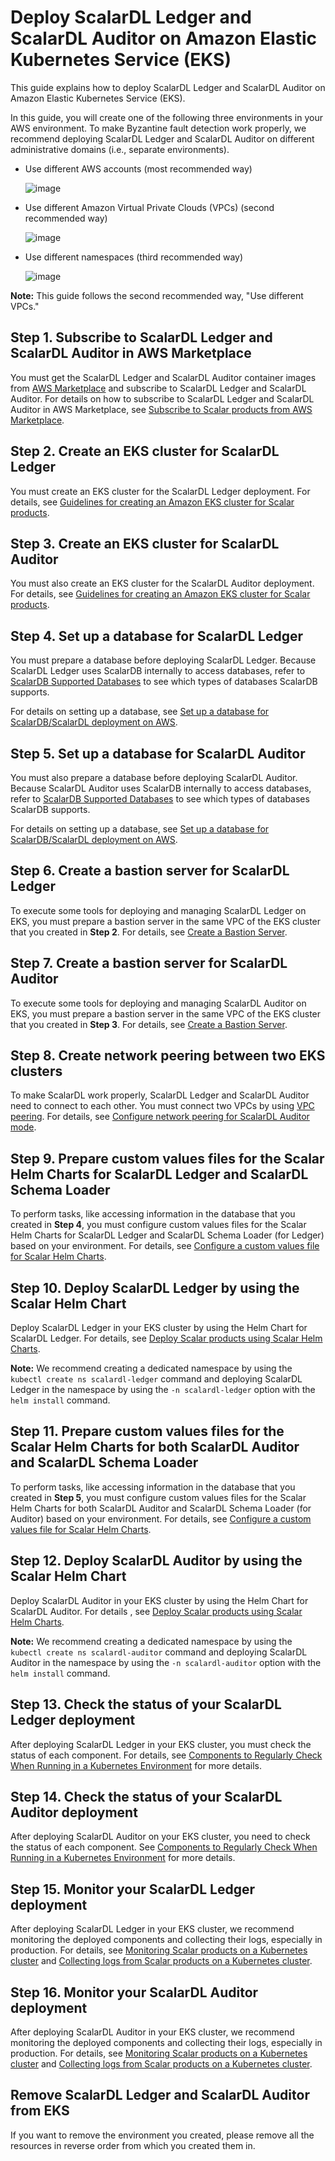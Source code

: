 # Deploy ScalarDL Ledger and ScalarDL Auditor on Amazon Elastic Kubernetes Service (EKS)

This guide explains how to deploy ScalarDL Ledger and ScalarDL Auditor on Amazon Elastic Kubernetes Service (EKS).

In this guide, you will create one of the following three environments in your AWS environment. To make Byzantine fault detection work properly, we recommend deploying ScalarDL Ledger and ScalarDL Auditor on different administrative domains (i.e., separate environments).

* Use different AWS accounts (most recommended way)

  ![image](images/png/EKS_ScalarDL_Auditor_Multi_Account.drawio.png)

* Use different Amazon Virtual Private Clouds (VPCs) (second recommended way)

  ![image](images/png/EKS_ScalarDL_Auditor_Multi_VPC.drawio.png)

* Use different namespaces (third recommended way)

  ![image](images/png/EKS_ScalarDL_Auditor_Multi_Namespace.drawio.png)

**Note:** This guide follows the second recommended way, "Use different VPCs."

## Step 1. Subscribe to ScalarDL Ledger and ScalarDL Auditor in AWS Marketplace

You must get the ScalarDL Ledger and ScalarDL Auditor container images from [AWS Marketplace](https://aws.amazon.com/marketplace/seller-profile?id=bd4cd7de-49cd-433f-97ba-5cf71d76ec7b) and subscribe to ScalarDL Ledger and ScalarDL Auditor. For details on how to subscribe to ScalarDL Ledger and ScalarDL Auditor in AWS Marketplace, see [Subscribe to Scalar products from AWS Marketplace](AwsMarketplaceGuide.mdx#subscribe-to-scalar-products-from-aws-marketplace).

## Step 2. Create an EKS cluster for ScalarDL Ledger

You must create an EKS cluster for the ScalarDL Ledger deployment. For details, see [Guidelines for creating an Amazon EKS cluster for Scalar products](CreateEKSClusterForScalarProducts.mdx).

## Step 3. Create an EKS cluster for ScalarDL Auditor

You must also create an EKS cluster for the ScalarDL Auditor deployment. For details, see [Guidelines for creating an Amazon EKS cluster for Scalar products](CreateEKSClusterForScalarProducts.mdx).

## Step 4. Set up a database for ScalarDL Ledger

You must prepare a database before deploying ScalarDL Ledger. Because ScalarDL Ledger uses ScalarDB internally to access databases, refer to [ScalarDB Supported Databases](https://github.com/scalar-labs/scalardb/blob/master/docs/scalardb-supported-databases.md) to see which types of databases ScalarDB supports.

For details on setting up a database, see [Set up a database for ScalarDB/ScalarDL deployment on AWS](SetupDatabaseForAWS.mdx).

## Step 5. Set up a database for ScalarDL Auditor

You must also prepare a database before deploying ScalarDL Auditor. Because ScalarDL Auditor uses ScalarDB internally to access databases, refer to [ScalarDB Supported Databases](https://github.com/scalar-labs/scalardb/blob/master/docs/scalardb-supported-databases.md) to see which types of databases ScalarDB supports.

For details on setting up a database, see [Set up a database for ScalarDB/ScalarDL deployment on AWS](SetupDatabaseForAWS.mdx).

## Step 6. Create a bastion server for ScalarDL Ledger

To execute some tools for deploying and managing ScalarDL Ledger on EKS, you must prepare a bastion server in the same VPC of the EKS cluster that you created in **Step 2**. For details, see [Create a Bastion Server](CreateBastionServer.mdx).

## Step 7. Create a bastion server for ScalarDL Auditor

To execute some tools for deploying and managing ScalarDL Auditor on EKS, you must prepare a bastion server in the same VPC of the EKS cluster that you created in **Step 3**. For details, see [Create a Bastion Server](CreateBastionServer.mdx).

## Step 8. Create network peering between two EKS clusters

To make ScalarDL work properly, ScalarDL Ledger and ScalarDL Auditor need to connect to each other. You must connect two VPCs by using [VPC peering](https://docs.aws.amazon.com/vpc/latest/peering/create-vpc-peering-connection.html). For details, see [Configure network peering for ScalarDL Auditor mode](NetworkPeeringForScalarDLAuditor.mdx).

## Step 9. Prepare custom values files for the Scalar Helm Charts for ScalarDL Ledger and ScalarDL Schema Loader

To perform tasks, like accessing information in the database that you created in **Step 4**, you must configure custom values files for the Scalar Helm Charts for ScalarDL Ledger and ScalarDL Schema Loader (for Ledger) based on your environment. For details, see [Configure a custom values file for Scalar Helm Charts](https://github.com/scalar-labs/helm-charts/blob/main/docs/configure-custom-values-file.md).

## Step 10. Deploy ScalarDL Ledger by using the Scalar Helm Chart

Deploy ScalarDL Ledger in your EKS cluster by using the Helm Chart for ScalarDL Ledger. For details, see [Deploy Scalar products using Scalar Helm Charts](https://github.com/scalar-labs/helm-charts/blob/main/docs/how-to-deploy-scalar-products.md).

**Note:** We recommend creating a dedicated namespace by using the `kubectl create ns scalardl-ledger` command and deploying ScalarDL Ledger in the namespace by using the `-n scalardl-ledger` option with the `helm install` command.

## Step 11. Prepare custom values files for the Scalar Helm Charts for both ScalarDL Auditor and ScalarDL Schema Loader

To perform tasks, like accessing information in the database that you created in **Step 5**, you must configure custom values files for the Scalar Helm Charts for both ScalarDL Auditor and ScalarDL Schema Loader (for Auditor) based on your environment. For details, see [Configure a custom values file for Scalar Helm Charts](https://github.com/scalar-labs/helm-charts/blob/main/docs/configure-custom-values-file.md).

## Step 12. Deploy ScalarDL Auditor by using the Scalar Helm Chart

Deploy ScalarDL Auditor in your EKS cluster by using the Helm Chart for ScalarDL Auditor. For details , see [Deploy Scalar products using Scalar Helm Charts](https://github.com/scalar-labs/helm-charts/blob/main/docs/how-to-deploy-scalar-products.md).

**Note:** We recommend creating a dedicated namespace by using the `kubectl create ns scalardl-auditor` command and deploying ScalarDL Auditor in the namespace by using the `-n scalardl-auditor` option with the `helm install` command.

## Step 13. Check the status of your ScalarDL Ledger deployment

After deploying ScalarDL Ledger in your EKS cluster, you must check the status of each component. For details, see [Components to Regularly Check When Running in a Kubernetes Environment](RegularCheck.mdx) for more details.

## Step 14. Check the status of your ScalarDL Auditor deployment

After deploying ScalarDL Auditor on your EKS cluster, you need to check the status of each component. See [Components to Regularly Check When Running in a Kubernetes Environment](RegularCheck.mdx) for more details.

## Step 15. Monitor your ScalarDL Ledger deployment

After deploying ScalarDL Ledger in your EKS cluster, we recommend monitoring the deployed components and collecting their logs, especially in production. For details, see [Monitoring Scalar products on a Kubernetes cluster](K8sMonitorGuide.mdx) and [Collecting logs from Scalar products on a Kubernetes cluster](K8sLogCollectionGuide.mdx).

## Step 16. Monitor your ScalarDL Auditor deployment

After deploying ScalarDL Auditor in your EKS cluster, we recommend monitoring the deployed components and collecting their logs, especially in production. For details, see [Monitoring Scalar products on a Kubernetes cluster](K8sMonitorGuide.mdx) and [Collecting logs from Scalar products on a Kubernetes cluster](K8sLogCollectionGuide.mdx).

## Remove ScalarDL Ledger and ScalarDL Auditor from EKS

If you want to remove the environment you created, please remove all the resources in reverse order from which you created them in.
